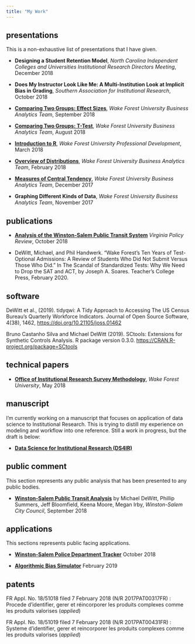```yaml
---
title: "My Work"
---
```


## presentations

This is a non-exhaustive list of presentations that I have given.

* **Designing a Student Retention Model**,  _North Carolina Independent Colleges and Universities Institutional Research Directors Meeting_, December 2018

* **Does My Instructor Look Like Me: A Multi-Institution Look at Implicit Bias in Grading**,  _Southern Association for Institutional Research_, October 2018

* [**Comparing Two Groups: Effect Sizes**](https://docs.google.com/presentation/d/e/2PACX-1vTACUkOIFra4TqEvaQUCakpsYk7KgIRBdyo14hLJ798GiPb8Z4bY0YlgvcJoj1yoDc1_9wtUXqOKbii/pub?start=false&loop=false&delayms=3000),  _Wake Forest University Business Analytics Team_, September 2018

* [**Comparing Two Groups: T-Test**](docs/2018-08_BAI_t-test.pdf), _Wake Forest University Business Analytics Team_, August 2018

* [**Introduction to R**](https://github.com/medewitt/intro_to_r/blob/master/presentations/intro_presentation.pdf), _Wake Forest University Professional Development_, March 2018

* [**Overview of Distributions**](docs/2018-02_BAI_distributions.pdf), _Wake Forest University Business Analytics Team_, February 2018

* [**Measures of Central Tendency**](docs/2017-12_BAI_central_tendency.pdf), _Wake Forest University Business Analytics Team_, December 2017

* **Graphing Different Kinds of Data**, _Wake Forest University Business Analytics Team_, November 2017

## publications

* [**Analysis of the Winston-Salem Public Transit System**](http://www.virginiapolicyreview.org/blog/analysis-of-the-winston-salem-public-transit-system) _Virginia Policy Review_, October 2018

* DeWitt, Michael, and Phil Handwerk. “Wake Forest’s Ten Years of Test-Optional Admissions: A Review of Students Who Did Not Submit Versus Those Who Did.” In The Scandal of Standardized Tests: Why We Need to Drop the SAT and ACT, by Joseph A. Soares. Teacher’s College Press, February 2020.

## software

DeWitt et al., (2019). tidyqwi: A Tidy Approach to Accessing The US Census Bureau's Quarterly Workforce Indicators. Journal
  of Open Source Software, 4(38), 1462, <https://doi.org/10.21105/joss.01462>
  
Bruno Castanho Silva and Michael DeWitt (2019). SCtools: Extensions for
  Synthetic Controls Analysis. R package version 0.3.0.
  <https://CRAN.R-project.org/package=SCtools>
  
## technical papers

* [**Office of Institutional Research Survey Methodology**](https://prod.wp.cdn.aws.wfu.edu/sites/202/2018/05/oir_survey_methodology.pdf), _Wake Forest University_, May 2018

## manuscript

I'm currently working on a manuscript that focuses on application of data science to Institutional Research. This is trying to distill my experience on modeling and workflow into one reference. Still a work in progress, but the draft is below:

* [**Data Science for Institutional Research (DS4IR)**](ds4ir)

## public comment

This section represents any public analysis that has been presented to any public bodies.

* [**Winston-Salem Public Transit Analysis**](https://michaeldewittjr.com/bus_analysis/) by Michael DeWitt, Phillip Summers, Jeff Bloomfield, Keena Moore, Megan Irby, _Winston-Salem City Council_, September 2018

## applications

This sections represents public facing applications.

* [**Winston-Salem Police Department Tracker**](https://mdewitt.shinyapps.io/wspd_scanner/) October 2018

* [**Algorithmic Bias Simulator**](https://mdewitt.shinyapps.io/bias_simulation/) February 2019


## patents

FR Appl. No. 18/51018 filed 7 February 2018 (N/R 2017PAT00317FR) : Procede d’identifier, gerer et réincorporer les produits complexes comme les produits valorises (_applied_)

FR Appl. No. 18/51019 filed 7 February 2018 (N/R 2017PAT00431FR) : Systeme d’identifier, gerer et reincorporer les produits complexes comme les produits valorises (_applied_)